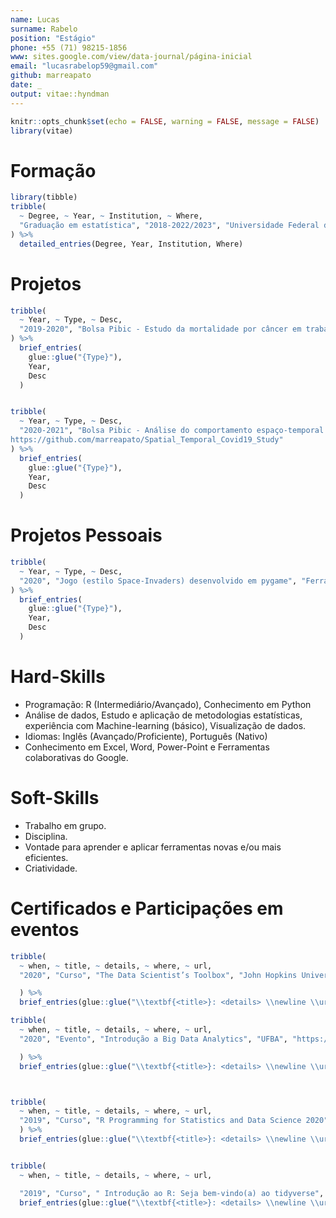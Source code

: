 ```yaml
---
name: Lucas
surname: Rabelo
position: "Estágio"
phone: +55 (71) 98215-1856
www: sites.google.com/view/data-journal/página-inicial
email: "lucasrabelop59@gmail.com"
github: marreapato
date: _
output: vitae::hyndman
---
```


```r
knitr::opts_chunk$set(echo = FALSE, warning = FALSE, message = FALSE)
library(vitae)
```

# Formação

```r
library(tibble)
tribble(
  ~ Degree, ~ Year, ~ Institution, ~ Where,
  "Graduação em estatística", "2018-2022/2023", "Universidade Federal da Bahia", "Salvador, Bahia"
) %>% 
  detailed_entries(Degree, Year, Institution, Where)
```

# Projetos

```r
tribble(
  ~ Year, ~ Type, ~ Desc,
  "2019-2020", "Bolsa Pibic - Estudo da mortalidade por câncer em trabalhadores de uma hidrelétrica de 1985 a 2011.", "Projeto de pesquisa de iniciação científica financiando pela FAPESB. Ferramentas utilizadas: Linguagem R, Excel, Tableau e Power-BI, painel interativo desenvolvido em R-Shiny. O projeto pode ser consultado no Github em: https://github.com/marreapato/Mortalidade_Cancer_Hidreletrica"
) %>% 
  brief_entries(
    glue::glue("{Type}"),
    Year, 
    Desc
  )


tribble(
  ~ Year, ~ Type, ~ Desc,
  "2020-2021", "Bolsa Pibic - Análise do comportamento espaço-temporal do COVID-19", "Projeto de pesquisa de iniciação científica financiando pelo CNPQ. No projeto foi usada uma base de dados atualizada em tempo real, juntamente com estudo de metodologias estatísticas para investigação de dependência espacial e espaço-temporal, posteriormente foram estudados e ajustados modelos de predição. Ferramentas utilizadas: Linguagem R. O projeto pode ser consultado no Github em:
https://github.com/marreapato/Spatial_Temporal_Covid19_Study"
) %>% 
  brief_entries(
    glue::glue("{Type}"),
    Year, 
    Desc
  )

```

# Projetos Pessoais

```r
tribble(
  ~ Year, ~ Type, ~ Desc,
  "2020", "Jogo (estilo Space-Invaders) desenvolvido em pygame", "Ferramentas utilizadas: Linguagem Python. O projeto pode ser consultado no Github em: https://github.com/marreapato/CoVid-19_The_Game"
) %>% 
  brief_entries(
    glue::glue("{Type}"),
    Year, 
    Desc
  )

```
# Hard-Skills

 * Programação: R (Intermediário/Avançado), Conhecimento em Python
 * Análise de dados, Estudo e aplicação de metodologias estatísticas, experiência com Machine-learning (básico), Visualização de dados.
 * Idiomas: Inglês (Avançado/Proficiente), Português (Nativo)
 * Conhecimento em Excel, Word, Power-Point e Ferramentas colaborativas do Google.
 
 

# Soft-Skills

 * Trabalho em grupo.
 * Disciplina.
 * Vontade para aprender e aplicar ferramentas novas e/ou mais eficientes.
 * Criatividade.
 
# Certificados e Participações em eventos

```r
tribble(
  ~ when, ~ title, ~ details, ~ where, ~ url,
  "2020", "Curso", "The Data Scientist’s Toolbox", "John Hopkins University & Coursera", "https://coursera.org/share/0c8e136a1934ff1ae2e00d208abcc809",

  ) %>% 
  brief_entries(glue::glue("\\textbf{<title>}: <details> \\newline \\url{<url>}", .open = "<", .close = ">"), when, .protect = FALSE)

tribble(
  ~ when, ~ title, ~ details, ~ where, ~ url,
  "2020", "Evento", "Introdução a Big Data Analytics", "UFBA", "https://drive.google.com/file/d/1madK_D78xb2DIGmhbQWQf398IGmMgWUd/view?usp=sharing",

  ) %>% 
  brief_entries(glue::glue("\\textbf{<title>}: <details> \\newline \\url{<url>}", .open = "<", .close = ">"), when, .protect = FALSE)



tribble(
  ~ when, ~ title, ~ details, ~ where, ~ url,
  "2019", "Curso", "R Programming for Statistics and Data Science 2020", "Udemy", "https://www.udemy.com/certificate/UC-ZR7WIOHV/?utm_campaign=email&utm_source=sendgrid.com&utm_medium=email",
  ) %>% 
  brief_entries(glue::glue("\\textbf{<title>}: <details> \\newline \\url{<url>}", .open = "<", .close = ">"), when, .protect = FALSE)


tribble(
  ~ when, ~ title, ~ details, ~ where, ~ url,

  "2019", "Curso", " Introdução ao R: Seja bem-vindo(a) ao tidyverse", "UFBA", "https://certificadorsiatex.ufba.br/certificadorSiatex/certificado.jsf?pce=223462&hash=RGT9LQ17ODM1YF1I&equ=0",  ) %>% 
  brief_entries(glue::glue("\\textbf{<title>}: <details> \\newline \\url{<url>}", .open = "<", .close = ">"), when, .protect = FALSE)

```


